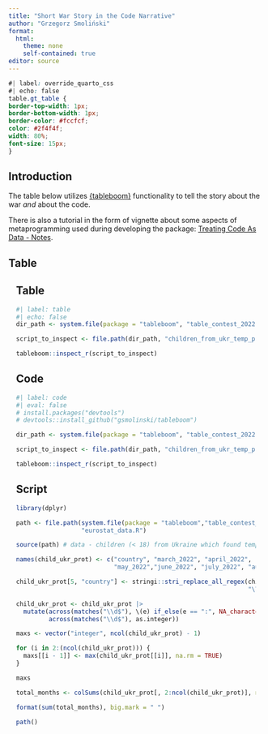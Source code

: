 ```yaml
---
title: "Short War Story in the Code Narrative"
author: "Grzegorz Smoliński"
format: 
  html:
    theme: none
    self-contained: true
editor: source
---
```


```css
#| label: override_quarto_css
#| echo: false
table.gt_table {
border-top-width: 1px;
border-bottom-width: 1px;
border-color: #fccfcf;
color: #2f4f4f;
width: 80%;
font-size: 15px;
}
```


## Introduction

The table below utilizes [{tableboom}](https://github.com/gsmolinski/tableboom) functionality to tell the story about the war *and* about the code.

There is also a tutorial in the form of vignette about some aspects of metaprogramming used during developing the package: [Treating Code As Data - Notes](http://rpubs.com/grzegorzsmolinski/956611).

## Table

::: {.panel-tabset style="margin: 15px;"}
## Table

```r
#| label: table
#| echo: false
dir_path <- system.file(package = "tableboom", "table_contest_2022")

script_to_inspect <- file.path(dir_path, "children_from_ukr_temp_prot_eu.R")

tableboom::inspect_r(script_to_inspect)
```

## Code

```r
#| label: code
#| eval: false
# install.packages("devtools")
# devtools::install_github("gsmolinski/tableboom")

dir_path <- system.file(package = "tableboom", "table_contest_2022")

script_to_inspect <- file.path(dir_path, "children_from_ukr_temp_prot_eu.R")

tableboom::inspect_r(script_to_inspect)
```

## Script

```.r
library(dplyr)

path <- file.path(system.file(package = "tableboom","table_contest_2022", "inner_script"),
                  "eurostat_data.R")

source(path) # data - children (< 18) from Ukraine which found temp protection

names(child_ukr_prot) <- c("country", "march_2022", "april_2022",
                           "may_2022","june_2022", "july_2022", "august_2022")

child_ukr_prot[5, "country"] <- stringi::stri_replace_all_regex(child_ukr_prot[5, "country"],
                                                                "\\s+.+", "")

child_ukr_prot <- child_ukr_prot |>
  mutate(across(matches("\\d$"), \(e) if_else(e == ":", NA_character_, e)),
         across(matches("\\d$"), as.integer))

maxs <- vector("integer", ncol(child_ukr_prot) - 1)

for (i in 2:(ncol(child_ukr_prot))) {
  maxs[[i - 1]] <- max(child_ukr_prot[[i]], na.rm = TRUE)
}

maxs

total_months <- colSums(child_ukr_prot[, 2:ncol(child_ukr_prot)], na.rm = TRUE)

format(sum(total_months), big.mark = " ")

path()

```
:::

